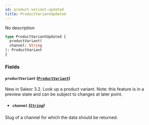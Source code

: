 ```yaml
---
id: product-variant-updated
title: ProductVariantUpdated
---
```



No description

```graphql
type ProductVariantUpdated {
  productVariant(
  channel: String
): ProductVariant
}
```


### Fields

#### `productVariant` ([`ProductVariant`](../../../developer/api-reference/objects/product-variant))

New in Saleor 3.2. Look up a product variant. Note: this feature is in a preview state and can be subject to changes at later point.
- ##### `channel` ([`String`](../../../developer/api-reference/scalars/string))

Slug of a channel for which the data should be returned.




